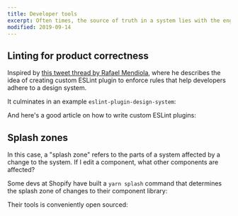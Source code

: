 ```yaml
---
title: Developer tools
excerpt: Often times, the source of truth in a system lies with the engineers, not the designers. Making sure devs can maintain the system is essential.
modified: 2019-09-14
---
```


## Linting for product correctness

Inspired by [this tweet thread by Rafael Mendiola](https://twitter.com/GroundControl/status/1176512381519912961), where he describes the idea of creating custom ESLint plugin to enforce rules that help developers adhere to a design system.

It culminates in an example `eslint-plugin-design-system`:

<Bookmark url='https://github.com/dslounge/eslint-plugin-design-system/' /> 

And here's a good article on how to write custom ESLint plugins:

<Bookmark url='https://flexport.engineering/writing-custom-lint-rules-for-your-picky-developers-67732afa1803' />

## Splash zones

In this case, a "splash zone" refers to the parts of a system affected by a change to the system. If I edit a component, what other components are affected?

Some devs at Shopify have built a `yarn splash` command that determines the splash zone of changes to their component library:

<Tweet url='https://twitter.com/kaelig/status/1172579203893456896' />

Their tools is conveniently open sourced:

<Bookmark url='https://github.com/Shopify/polaris-react/tree/master/scripts/splash' />